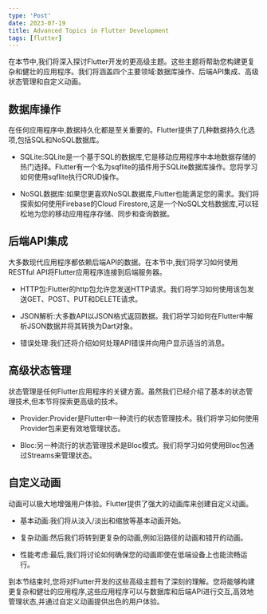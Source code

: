 ```yaml
---
type: 'Post'
date: 2023-07-19
title: Advanced Topics in Flutter Development
tags: [flutter]
---
```


在本节中,我们将深入探讨Flutter开发的更高级主题。这些主题将帮助您构建更复杂和健壮的应用程序。我们将涵盖四个主要领域:数据库操作、后端API集成、高级状态管理和自定义动画。

## 数据库操作

在任何应用程序中,数据持久化都是至关重要的。Flutter提供了几种数据持久化选项,包括SQL和NoSQL数据库。

- SQLite:SQLite是一个基于SQL的数据库,它是移动应用程序中本地数据存储的热门选择。Flutter有一个名为sqflite的插件用于SQLite数据库操作。您将学习如何使用sqflite执行CRUD操作。

- NoSQL数据库:如果您更喜欢NoSQL数据库,Flutter也能满足您的需求。我们将探索如何使用Firebase的Cloud Firestore,这是一个NoSQL文档数据库,可以轻松地为您的移动应用程序存储、同步和查询数据。

## 后端API集成

大多数现代应用程序都依赖后端API的数据。在本节中,我们将学习如何使用RESTful API将Flutter应用程序连接到后端服务器。

- HTTP包:Flutter的http包允许您发送HTTP请求。我们将学习如何使用该包发送GET、POST、PUT和DELETE请求。

- JSON解析:大多数API以JSON格式返回数据。我们将学习如何在Flutter中解析JSON数据并将其转换为Dart对象。

- 错误处理:我们还将介绍如何处理API错误并向用户显示适当的消息。

## 高级状态管理

状态管理是任何Flutter应用程序的关键方面。虽然我们已经介绍了基本的状态管理技术,但本节将探索更高级的技术。

- Provider:Provider是Flutter中一种流行的状态管理技术。我们将学习如何使用Provider包来更有效地管理状态。

- Bloc:另一种流行的状态管理技术是Bloc模式。我们将学习如何使用Bloc包通过Streams来管理状态。

## 自定义动画

动画可以极大地增强用户体验。Flutter提供了强大的动画库来创建自定义动画。

- 基本动画:我们将从淡入/淡出和缩放等基本动画开始。

- 复杂动画:然后我们将转到更复杂的动画,例如沿路径的动画和错开的动画。

- 性能考虑:最后,我们将讨论如何确保您的动画即使在低端设备上也能流畅运行。

到本节结束时,您将对Flutter开发的这些高级主题有了深刻的理解。您将能够构建更复杂和健壮的应用程序,这些应用程序可以与数据库和后端API进行交互,高效地管理状态,并通过自定义动画提供出色的用户体验。
